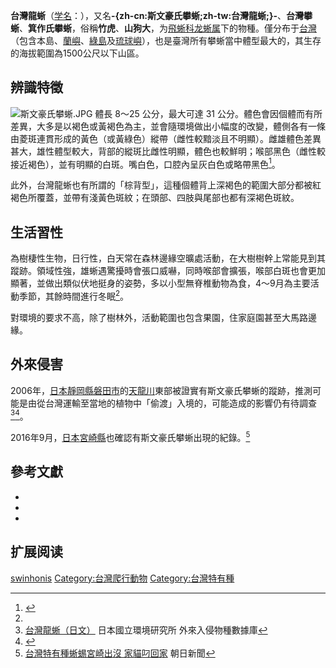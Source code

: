 {{noteTA
|T=zh-cn:台湾龙蜥; zh-tw:斯文豪氏攀蜥; zh-hk:台灣龍蜥;
|1=zh-cn:台湾龙蜥; zh-tw:斯文豪氏攀蜥; zh-hk:台灣龍蜥;
}}
{{Speciesbox
| name = 台灣龍蜥
| image = A lizard in Taiwan 2.JPG
| image_caption = 雄性台灣龍蜥
| status = NE
| status_system = 
| genus = Diploderma
| species = swinhonis
| authority = （[[Günther|Günther]], 1864）
| synonyms = 
* ''Japalura mitsukurii''<br /><small>Stejneger, 1892</small> 
* ''Japalura mitsukurii formosensis''<br /><small>Chen, 1984</small> 
* ''Japalura mitsukurii mitsukurii''<br /><small>Chen, 1984</small> 
* ''Japalura polyhonata mitsukurii''<br /><small>Nakamura, 1963</small> 
* ''Japalura swinhoei''<br /><small>Boettger, 1885</small> 
* ''Japalura yunnanensis popei''<br /><small>Wettstein, 1938</small> 
}}

'''台灣龍蜥'''（[[学名|学名]]：{{lang|la|''Diploderma swinhonis''}}），又名'''-{zh-cn:斯文豪氏攀蜥;zh-tw:台灣龍蜥;}-'''、'''台灣攀蜥'''、'''箕作氏攀蜥'''，俗稱'''竹虎'''、'''山狗大'''，为[[飛蜥科|飛蜥科]][[龍蜥|龙蜥属]]下的物種。僅分布于[[台灣|台灣]]（包含本島、[[蘭嶼|蘭嶼]]、[[綠島|綠島]]及[[琉球嶼|琉球嶼]]），也是臺灣所有攀蜥當中體型最大的，其生存的海拔範圍為1500公尺以下山區。

== 辨識特徵 ==
[[File:斯文豪氏攀蜥.JPG|thumb]]
體長 8～25 公分，最大可達 31 公分。體色會因個體而有所差異，大多是以褐色或黃褐色為主，並會隨環境做出小幅度的改變，體側各有一條由菱斑連貫形成的黃色（或黃綠色）縱帶（雌性較黯淡且不明顯）。雌雄體色差異甚大，雄性體型較大，背部的縱斑比雌性明顯，體色也較鮮明；喉部黑色（雌性較接近褐色），並有明顯的白斑。嘴白色，口腔內呈灰白色或略帶黑色<ref name=ET6078>{{cite web | url = http://nrch.culture.tw/twpedia.aspx?id=6078 | title = 斯文豪氏攀蜥 | author = 台灣大百科全書 | accessdate = 2009-09-09 | archive-date = 2019-06-13 | archive-url = https://web.archive.org/web/20190613081535/http://nrch.culture.tw/twpedia.aspx?id=6078 | dead-url = no }}</ref>。

此外，台灣龍蜥也有所謂的「棕背型」，這種個體背上深褐色的範圍大部分都被紅褐色所覆蓋，並帶有淺黃色斑紋；在頭部、四肢與尾部也都有深褐色斑紋。

== 生活習性 ==
為樹棲性生物，日行性，白天常在森林邊緣空曠處活動，在大樹樹幹上常能見到其蹤跡。領域性強，雄蜥遇驚擾時會張口威嚇，同時喉部會擴張，喉部白斑也會更加顯著，並做出類似伏地挺身的姿勢，多以小型無脊椎動物為食，4～9月為主要活動季節，其餘時間進行冬眠<ref name=ET6078/>。

對環境的要求不高，除了樹林外，活動範圍也包含果園，住家庭園甚至大馬路邊緣。

== 外來侵害 ==
2006年，[[日本|日本]][[靜岡縣|靜岡縣]][[磐田市|磐田市]]的[[天龍川|天龍川]]東部被證實有斯文豪氏攀蜥的蹤跡，推測可能是由從台灣運輸至當地的植物中「偷渡」入境的，可能造成的影響仍有待調查<ref>[http://www.nies.go.jp/biodiversity/invasive/DB/detail/30410.html 台灣龍蜥（日文）] {{Wayback|url=http://www.nies.go.jp/biodiversity/invasive/DB/detail/30410.html |date=20190409021838 }}日本國立環境研究所 外來入侵物種數據庫</ref><ref name="加藤ほか2010">{{Cite journal|author=加藤英明・細田昭博・大庭俊司・衛藤英男|year=2010| title=静岡県で記録されたスインホーキノボリトカゲ Japalura swinhonis Gunther (Squamata,Agamidae)|journal=日本生物地理学会会報|volume=65|pages=9-12}}</ref>。

2016年9月，[[日本|日本]][[宮崎縣|宮崎縣]]也確認有斯文豪氏攀蜥出現的紀錄。<ref>[http://asahichinese.com/article/society/AJ201609150031 台灣特有種蜥蜴宮崎出沒 家貓叼回家] {{webarchive|url=https://web.archive.org/web/20160920170833/http://asahichinese.com/article/society/AJ201609150031 |date=2016-09-20 }} 朝日新聞</ref>

== 參考文獻 ==
{{reflist}}
{{refbegin}}
* {{cite book | author = 呂光洋, 杜銘章 & 向高世 | title = 臺灣兩棲爬行動物圖鑑 | publisher = 大自然雜誌社 | year = 1999  | url = | isbn = }}
* {{cite book | author = 向高世 | title = 台灣蜥蜴自然誌 | publisher = 天下文化 | year = 2001/2008  | url = | isbn = 978-986-2162-18-7 }}
* {{cite book | author = 向高世, 李鵬翔 & 楊懿如 | title = 台灣兩棲爬行類圖鑑 | publisher = 貓頭鷹出版社 | year = 2009  | url = | isbn = 978-986-6651-95-3 }}
{{refend}}

== 扩展阅读 ==
{{refbegin}}
{{wikispecies-inline|Japalura swinhonis|台灣龍蜥}}
{{refend}}

{{Taxonbar}}

[[Category:攀蜥屬|swinhonis]]
[[Category:台灣爬行動物|Category:台灣爬行動物]]
[[Category:台灣特有種|Category:台灣特有種]]